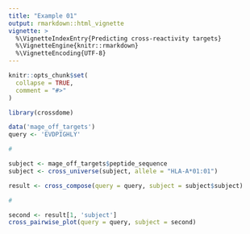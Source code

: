 ```yaml
---
title: "Example 01"
output: rmarkdown::html_vignette
vignette: >
  %\VignetteIndexEntry{Predicting cross-reactivity targets}
  %\VignetteEngine{knitr::rmarkdown}
  %\VignetteEncoding{UTF-8}
---
```


```r
knitr::opts_chunk$set(
  collapse = TRUE,
  comment = "#>"
)
```

```r

library(crossdome)

data('mage_off_targets')
query <- 'EVDPIGHLY'

#

subject <- mage_off_targets$peptide_sequence
subject <- cross_universe(subject, allele = "HLA-A*01:01")

result <- cross_compose(query = query, subject = subject$subject)

#

second <- result[1, 'subject']
cross_pairwise_plot(query = query, subject = second)

```
